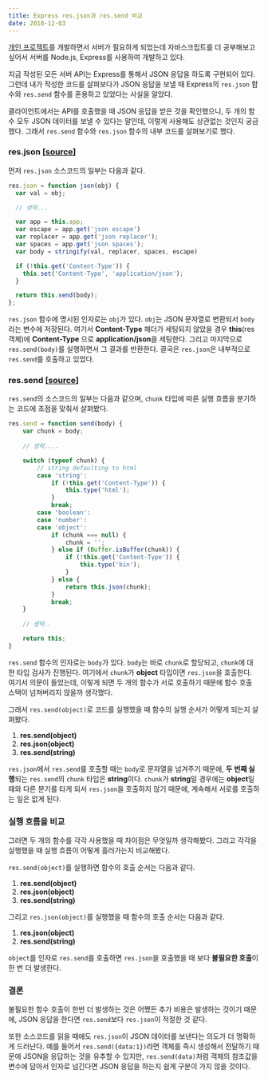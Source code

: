 ```yaml
---
title: Express res.json과 res.send 비교
date: 2018-12-03
---
```


[개인 프로젝트](https://github.com/haeguri/reviewers)를 개발하면서 서버가 필요하게 되었는데 자바스크립트를 더 공부해보고 싶어서 서버를 Node.js, Express를 사용하여 개발하고 있다.

지금 작성된 모든 서버 API는 Express를 통해서 JSON 응답을 하도록 구현되어 있다. 그런데 내가 작성한 코드를 살펴보다가 JSON 응답을 보낼 때 Express의 `res.json` 함수와 `res.send` 함수를 혼용하고 있었다는 사실을 알았다.  

클라이언트에서는 API를 호출했을 때 JSON 응답을 받은 것을 확인했으니, 두 개의 함수 모두 JSON 데이터를 보낼 수 있다는 말인데, 이렇게 사용해도 상관없는 것인지 궁금했다. 그래서 `res.send` 함수와 `res.json` 함수의 내부 코드를 살펴보기로 했다. 

### res.json [[source](https://github.com/expressjs/express/blob/master/lib/response.js#L239)]

먼저 `res.json` 소스코드의 일부는 다음과 같다. 

```javascript
res.json = function json(obj) {
  var val = obj;

  // 생략...

  var app = this.app;
  var escape = app.get('json escape')
  var replacer = app.get('json replacer');
  var spaces = app.get('json spaces');
  var body = stringify(val, replacer, spaces, escape)

  if (!this.get('Content-Type')) {
    this.set('Content-Type', 'application/json');
  }

  return this.send(body);
};
```

`res.json` 함수에 명시된 인자로는 `obj`가 있다. `obj`는 JSON 문자열로 변환되서 `body`라는 변수에 저장된다. 여기서 **Content-Type** 헤더가 세팅되지 않았을 경우 **this**(res 객체)에 **Content-Type** 으로 **application/json**을 세팅한다. 그리고 마지막으로 `res.send(body)`를 실행하면서 그 결과를 반환한다. 결국은 `res.json`은 내부적으로 `res.send`를 호출하고 있었다. 

### res.send [[source](https://github.com/expressjs/express/blob/master/lib/response.js#L107)]

`res.send`의 소스코드의 일부는 다음과 같으며, `chunk` 타입에 따른 실행 흐름을 분기하는 코드에 초점을 맞춰서 살펴봤다. 

```javascript
res.send = function send(body) {
    var chunk = body;
    
    // 생략....

    switch (typeof chunk) {
        // string defaulting to html
        case 'string':
            if (!this.get('Content-Type')) {
                this.type('html');
            }
            break;
        case 'boolean':
        case 'number':
        case 'object':
            if (chunk === null) {
                chunk = '';
            } else if (Buffer.isBuffer(chunk)) {
                if (!this.get('Content-Type')) {
                    this.type('bin');
                }
            } else {
                return this.json(chunk);
            }
            break;
    }
    
    // 생략..

    return this;
}
```

`res.send` 함수의 인자로는 `body`가 있다. `body`는 바로 `chunk`로 할당되고, `chunk`에 대한 타입 검사가 진행된다. 여기에서 `chunk`가 **object** 타입이면 `res.json`을 호출한다. 여기서 의문이 들었는데, 이렇게 되면 두 개의 함수가 서로 호출하기 때문에 함수 호출 스택이 넘쳐버리지 않을까 생각했다. 

그래서 `res.send(object)`로 코드를 실행했을 때 함수의 실행 순서가 어떻게 되는지 살펴봤다.

1. **res.send(object)**
2. **res.json(object)**
3. **res.send(string)**

`res.json`에서 `res.send`를 호출할 때는 `body`로 문자열을 넘겨주기 때문에, **두 번째 실행**되는 `res.send`의 `chunk` 타입은 **string**이다. `chunk`가 **string**일 경우에는 **object**일 때와 다른 분기를 타게 되서 `res.json`을 호출하지 않기 때문에, 계속해서 서로를 호출하는 일은 없게 된다.

### 실행 흐름을 비교

그러면 두 개의 함수를 각각 사용했을 때 차이점은 무엇일까 생각해봤다. 그리고 각각을 실행했을 때 실행 흐름이 어떻게 흘러가는지 비교해봤다.

`res.send(object)`를 실행하면 함수의 호출 순서는 다음과 같다. 

1. **res.send(object)**
2. **res.json(object)**
3. **res.send(string)**

그리고 `res.json(object)`를 실행했을 때 함수의 호출 순서는 다음과 같다.

1. **res.json(object)**
2. **res.send(string)**

`object`를 인자로 `res.send`를 호출하면 `res.json`을 호출했을 때 보다 **불필요한 호출**이 한 번 더 발생한다.

### 결론

불필요한 함수 호출이 한번 더 발생하는 것은 어쨌든 추가 비용은 발생하는 것이기 때문에, JSON 응답을 한다면 `res.send`보다 `res.json`이 적절한 것 같다.

또한 소스코드를 읽을 때에도 `res.json`이 JSON 데이터를 보낸다는 의도가 더 명확하게 드러난다. 예를 들어서 `res.send({data:1})`라면 객체를 즉시 생성해서 전달하기 때문에 JSON을 응답하는 것을 유추할 수 있지만, `res.send(data)`처럼 객체의 참조값을 변수에 담아서 인자로 넘긴다면 JSON 응답을 하는지 쉽게 구분이 가지 않을 것이다.
